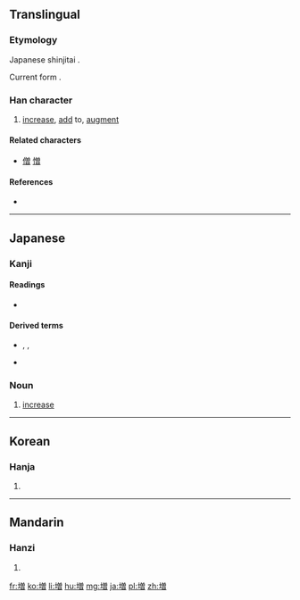 {{also|增}}
==Translingual==
{{ja-forms|増|[[增]]|[[增]]}}

===Etymology===
Japanese shinjitai {{Han simp|增|f=曾|t=曽}}.

Current form {{Han compound|土|t1=earth|曽|ls=psc|c1=s|c2=p}}.

===Han character===
{{Han char|rn=32|rad=土|as=11|sn=14|four=|canj=土金田日 (GCWA), X土金田日 (XGCWA)|ids=⿰土曽}}

# [[increase]], [[add]] to, [[augment]]

====Related characters====
* [[僧]] [[憎]]

====References====
* {{Han ref|kx=0238.191|dkj=05448|hdz=10483.011|uh=5897|ud=22679}}

----

==Japanese==

===Kanji===
{{ja-kanji|grade=5|rs=土11}}

====Readings====
* {{ja-readings|goon=[[そう]] (sō) {{non-joyo-reading}}|kanon=[[そう]] (sō) {{non-joyo-reading}}|kanyoon=[[ぞう]] (zō)|kun=[[ます]] (masu), [[ふえる]] (fueru), [[ふやす]] (fuyasu)}}

====Derived terms====
* {{l|ja|増し}}, {{l|ja|まし}}, {{l|ja|マシ|tr=mashi}}
* {{l|ja|増す|tr=[[ます]], masu}}

===Noun===
{{ja-noun|ぞう}}

# [[increase]]

----

==Korean==

===Hanja===
{{ko-hanja|hangeul=증|rv=jeung|mr=chŭng}}

# {{defn|lang=ko|sort=土11}}

----

==Mandarin==

===Hanzi===
{{cmn-hanzi|pin=[[zēng]] ([[zeng1]])|wg=tseng<sup>1</sup>}}

# {{defn|lang=cmn|sort=土11}}

[[fr:増]]
[[ko:増]]
[[li:増]]
[[hu:増]]
[[mg:増]]
[[ja:増]]
[[pl:増]]
[[zh:増]]